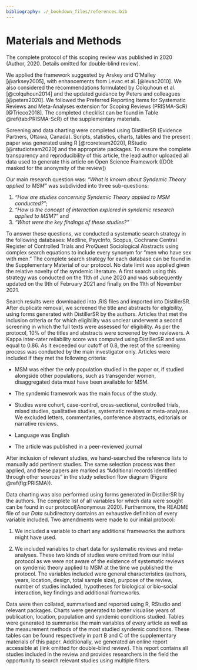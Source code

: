 ```yaml
---
bibliography: ./_bookdown_files/references.bib
---
```


# Materials and Methods

The complete protocol of this scoping review was published in 2020 (Author, 2020. Details omitted for double-blind review).

We applied the framework suggested by Arskey and O'Malley [@arksey2005], with enhancements from Levac et al. [@levac2010]. We also considered the recommendations formulated by Colquhoun et al. [@colquhoun2014] and the updated guidance by Peters and colleagues [@peters2020]. We followed the Preferred Reporting Items for Systematic Reviews and Meta-Analyses extension for Scoping Reviews (PRISMA-ScR) [@Tricco2018]. The completed checklist can be found in Table \@ref(tab:PRISMA-ScR) of the supplementary materials.

Screening and data charting were completed using DistillerSR (Evidence Partners, Ottawa, Canada). Scripts, statistics, charts, tables and the present paper was generated using R [@rcoreteam2020], RStudio [@rstudioteam2020] and the appropriate packages. To ensure the complete transparency and reproducibility of this article, the lead author uploaded all data used to generate this article on Open Science Framework ([DOI: masked for the anonymity of the review])

Our main research question was: *"What is known about Syndemic Theory applied to MSM"* was subdivided into three sub-questions:

1.  *"How are studies concerning Syndemic Theory applied to MSM conducted?"*;
2.  *"How is the concept of interaction explored in syndemic research applied to MSM?"* and
3.  *"What were the key findings of these studies?"*

To answer these questions, we conducted a systematic search strategy in the following databases: Medline, PsycInfo, Scopus, Cochrane Central Register of Controlled Trials and ProQuest Sociological Abstracts using complex search equations to include every synonym for "men who have sex with men." The complete search strategy for each database can be found in the Supplementary Material of our protocol. No date limit was applied given the relative novelty of the syndemic literature. A first search using this strategy was conducted on the 11th of June 2020 and was subsequently updated on the 9th of February 2021 and finally on the 11th of November 2021.

Search results were downloaded into .RIS files and imported into DistillerSR. After duplicate removal, we screened the title and abstracts for eligibility, using forms generated with DistillerSR by the authors. Articles that met the inclusion criteria or for which eligibility was unclear underwent a second screening in which the full texts were assessed for eligibility. As per the protocol, 10% of the titles and abstracts were screened by two reviewers. A Kappa inter-rater reliability score was computed using DistillerSR and was equal to 0.86. As it exceeded our cutoff of 0.8, the rest of the screening process was conducted by the main investigator only. Articles were included if they met the following criteria:

-   MSM was either the only population studied in the paper or, if studied alongside other populations, such as transgender women, disaggregated data must have been available for MSM.

-   The syndemic framework was the main focus of the study.

-   Studies were cohort, case-control, cross-sectional, controlled trials, mixed studies, qualitative studies, systematic reviews or meta-analyses. We excluded letters, commentaries, conference abstracts, editorials or narrative reviews.

-   Language was English

-   The article was published in a peer-reviewed journal

After inclusion of relevant studies, we hand-searched the reference lists to manually add pertinent studies. The same selection process was then applied, and these papers are marked as "Additional records identified through other sources" in the study selection flow diagram (Figure \@ref(fig:PRISMA)).

Data charting was also performed using forms generated in DistillerSR by the authors. The complete list of all variables for which data were sought can be found in our protocol[Anonymous 2020]. Furthermore, the README file of our *Data* subdirectory contains an exhaustive definition of every variable included. Two amendments were made to our initial protocol:

1.  We included a variable to chart any additional frameworks the authors might have used.

2.  We included variables to chart data for systematic reviews and meta-analyses. These two kinds of studies were omitted from our initial protocol as we were not aware of the existence of systematic reviews on syndemic theory applied to MSM at the time we published the protocol. The variables included were general characteristics (authors, years, location, design, total sample size), purpose of the review, number of studies included, hypotheses for biological or bio-social interaction, key findings and additional frameworks.

Data were then collated, summarised and reported using R, RStudio and relevant packages. Charts were generated to better visualise years of publication, location, population and syndemic conditions studied. Tables were generated to summarise the main variables of every article as well as the measurement methods of the most studied syndemic conditions. These tables can be found respectively in part B and C of the supplementary materials of this paper. Additionally, we generated an online report accessible at (link omitted for double-blind review). This report contains all studies included in the review and provides researchers in the field the opportunity to search relevant studies using multiple filters.
